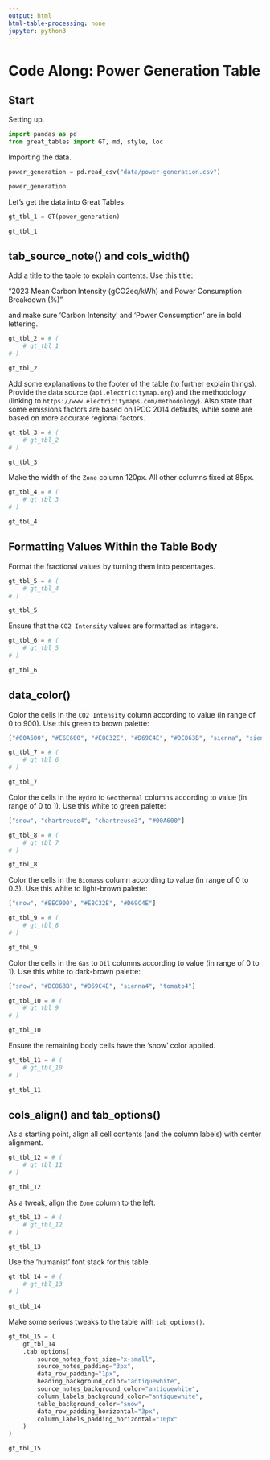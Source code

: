 ```yaml
---
output: html
html-table-processing: none
jupyter: python3
---
```


# Code Along: Power Generation Table

## Start

Setting up.

```python
import pandas as pd
from great_tables import GT, md, style, loc
```

Importing the data.

```python
power_generation = pd.read_csv("data/power-generation.csv")

power_generation
```

Let's get the data into Great Tables.

```python
gt_tbl_1 = GT(power_generation)

gt_tbl_1
```

## tab_source_note() and cols_width()

Add a title to the table to explain contents. Use this title:

"2023 Mean Carbon Intensity (gCO2eq/kWh) and Power Consumption Breakdown (%)"

and make sure 'Carbon Intensity' and 'Power Consumption' are in bold lettering.

```python
gt_tbl_2 = # (
    # gt_tbl_1
# )

gt_tbl_2
```

Add some explanations to the footer of the table (to further explain things).
Provide the data source (`api.electricitymap.org`) and the methodology (linking 
to `https://www.electricitymaps.com/methodology`). Also state that some
emissions factors are based on IPCC 2014 defaults, while some are based on
more accurate regional factors.

```python
gt_tbl_3 = # (
    # gt_tbl_2
# )

gt_tbl_3
```

Make the width of the `Zone` column 120px. All other columns fixed at 85px.

```python
gt_tbl_4 = # (
    # gt_tbl_3
# )

gt_tbl_4
```

## Formatting Values Within the Table Body

Format the fractional values by turning them into percentages.

```python
gt_tbl_5 = # (
    # gt_tbl_4
# )

gt_tbl_5
```

Ensure that the `CO2 Intensity` values are formatted as integers.

```python
gt_tbl_6 = # (
    # gt_tbl_5
# )

gt_tbl_6
```

## data_color()

Color the cells in the `CO2 Intensity` column according to value (in range of 0 to 900). Use this green to brown palette:

```py
["#00A600", "#E6E600", "#E8C32E", "#D69C4E", "#DC863B", "sienna", "sienna4", "tomato4", "brown"]
```

```python
gt_tbl_7 = # (
    # gt_tbl_6
# )

gt_tbl_7
```

Color the cells in the `Hydro` to `Geothermal` columns according to value (in range of 0 to 1). Use this white to green palette:

```py
["snow", "chartreuse4", "chartreuse3", "#00A600"]
```

```python
gt_tbl_8 = # (
    # gt_tbl_7
# )

gt_tbl_8
```

Color the cells in the `Biomass` column according to value (in range of 0 to 0.3). Use this white to light-brown palette:

```py
["snow", "#EEC900", "#E8C32E", "#D69C4E"]
```

```python
gt_tbl_9 = # (
    # gt_tbl_8
# )

gt_tbl_9
```

Color the cells in the `Gas` to `Oil` columns according to value (in range of 0 to 1). Use this white to dark-brown palette:

```py
["snow", "#DC863B", "#D69C4E", "sienna4", "tomato4"]
```

```python
gt_tbl_10 = # (
    # gt_tbl_9
# )

gt_tbl_10
```

Ensure the remaining body cells have the 'snow' color applied.

```python
gt_tbl_11 = # (
    # gt_tbl_10
# )

gt_tbl_11
```

## cols_align() and tab_options()

As a starting point, align all cell contents (and the column labels) with center alignment.

```python
gt_tbl_12 = # (
    # gt_tbl_11
# )

gt_tbl_12
```

As a tweak, align the `Zone` column to the left.

```python
gt_tbl_13 = # (
    # gt_tbl_12
# )

gt_tbl_13
```

Use the 'humanist' font stack for this table.

```python
gt_tbl_14 = # (
    # gt_tbl_13
# )

gt_tbl_14
```

Make some serious tweaks to the table with `tab_options()`.

```python
gt_tbl_15 = (
    gt_tbl_14
    .tab_options(
        source_notes_font_size="x-small",
        source_notes_padding="3px",
        data_row_padding="1px",
        heading_background_color="antiquewhite",
        source_notes_background_color="antiquewhite",
        column_labels_background_color="antiquewhite",
        table_background_color="snow",
        data_row_padding_horizontal="3px",
        column_labels_padding_horizontal="10px"
    )
)

gt_tbl_15
```
